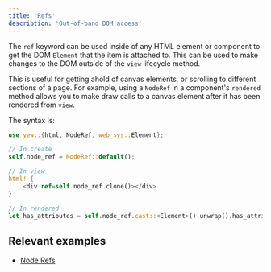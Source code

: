 ```yaml
---
title: 'Refs'
description: 'Out-of-band DOM access'
---
```


The `ref` keyword can be used inside of any HTML element or component to get the DOM `Element` that
the item is attached to. This can be used to make changes to the DOM outside of the `view` lifecycle
method.

This is useful for getting ahold of canvas elements, or scrolling to different sections of a page.
For example, using a `NodeRef` in a component's `rendered` method allows you to make draw calls to
a canvas element after it has been rendered from `view`.

The syntax is:

```rust
use yew::{html, NodeRef, web_sys::Element};

// In create
self.node_ref = NodeRef::default();

// In view
html! {
    <div ref=self.node_ref.clone()></div>
}

// In rendered
let has_attributes = self.node_ref.cast::<Element>().unwrap().has_attributes();
```

## Relevant examples

- [Node Refs](https://github.com/yewstack/yew/tree/v0.18/examples/node_refs)
